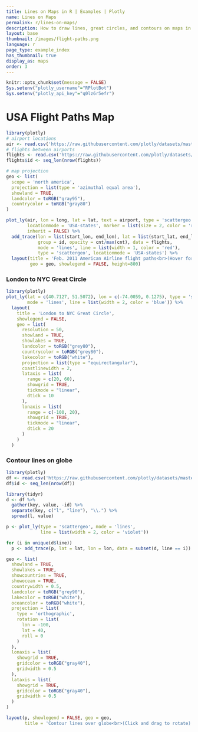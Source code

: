 ```yaml
---
title: Lines on Maps in R | Examples | Plotly
name: Lines on Maps
permalink: r/lines-on-maps/
description: How to draw lines, great circles, and contours on maps in R. Lines on maps can show distance between geographic points or be contour lines (isolines, isopleths, or isarithms).
layout: base
thumbnail: /images/flight-paths.png
language: r
page_type: example_index
has_thumbnail: true
display_as: maps
order: 3
---
```


```r
knitr::opts_chunk$set(message = FALSE)
Sys.setenv("plotly_username"="RPlotBot")
Sys.setenv("plotly_api_key"="q0lz6r5efr")
```

# USA Flight Paths Map

```r
library(plotly)
# airport locations
air <- read.csv('https://raw.githubusercontent.com/plotly/datasets/master/2011_february_us_airport_traffic.csv')
# flights between airports
flights <- read.csv('https://raw.githubusercontent.com/plotly/datasets/master/2011_february_aa_flight_paths.csv')
flights$id <- seq_len(nrow(flights))

# map projection
geo <- list(
  scope = 'north america',
  projection = list(type = 'azimuthal equal area'),
  showland = TRUE,
  landcolor = toRGB("gray95"),
  countrycolor = toRGB("gray80")
)

plot_ly(air, lon = long, lat = lat, text = airport, type = 'scattergeo',
        locationmode = 'USA-states', marker = list(size = 2, color = 'red'),
        inherit = FALSE) %>%
  add_trace(lon = list(start_lon, end_lon), lat = list(start_lat, end_lat),
            group = id, opacity = cnt/max(cnt), data = flights,
            mode = 'lines', line = list(width = 1, color = 'red'),
            type = 'scattergeo', locationmode = 'USA-states') %>%
  layout(title = 'Feb. 2011 American Airline flight paths<br>(Hover for airport names)',
         geo = geo, showlegend = FALSE, height=800)
```

### London to NYC Great Circle

```r
library(plotly)
plot_ly(lat = c(40.7127, 51.5072), lon = c(-74.0059, 0.1275), type = 'scattergeo',
        mode = 'lines', line = list(width = 2, color = 'blue')) %>%
  layout(
    title = 'London to NYC Great Circle',
    showlegend = FALSE,
    geo = list(
      resolution = 50,
      showland = TRUE,
      showlakes = TRUE,
      landcolor = toRGB("grey80"),
      countrycolor = toRGB("grey80"),
      lakecolor = toRGB("white"),
      projection = list(type = "equirectangular"),
      coastlinewidth = 2,
      lataxis = list(
        range = c(20, 60),
        showgrid = TRUE,
        tickmode = "linear",
        dtick = 10
      ),
      lonaxis = list(
        range = c(-100, 20),
        showgrid = TRUE,
        tickmode = "linear",
        dtick = 20
      )
    )
  )
```

### Contour lines on globe
```r
library(plotly)
df <- read.csv('https://raw.githubusercontent.com/plotly/datasets/master/globe_contours.csv')
df$id <- seq_len(nrow(df))

library(tidyr)
d <- df %>%
  gather(key, value, -id) %>%
  separate(key, c("l", "line"), "\\.") %>%
  spread(l, value)

p <- plot_ly(type = 'scattergeo', mode = 'lines',
             line = list(width = 2, color = 'violet'))

for (i in unique(d$line))
  p <- add_trace(p, lat = lat, lon = lon, data = subset(d, line == i))

geo <- list(
  showland = TRUE,
  showlakes = TRUE,
  showcountries = TRUE,
  showocean = TRUE,
  countrywidth = 0.5,
  landcolor = toRGB("grey90"),
  lakecolor = toRGB("white"),
  oceancolor = toRGB("white"),
  projection = list(
    type = 'orthographic',
    rotation = list(
      lon = -100,
      lat = 40,
      roll = 0
    )
  ),
  lonaxis = list(
    showgrid = TRUE,
    gridcolor = toRGB("gray40"),
    gridwidth = 0.5
  ),
  lataxis = list(
    showgrid = TRUE,
    gridcolor = toRGB("gray40"),
    gridwidth = 0.5
  )
)

layout(p, showlegend = FALSE, geo = geo,
       title = 'Contour lines over globe<br>(Click and drag to rotate)')
```
